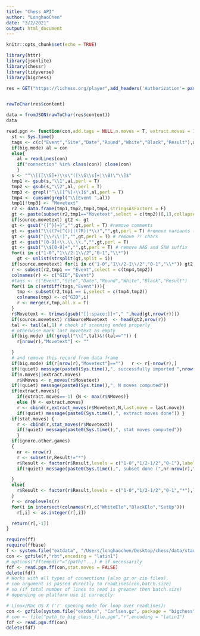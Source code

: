 ```yaml
---
title: "Chess API"
author: "LonghaoChen"
date: "3/2/2021"
output: html_document
---
```


```r
knitr::opts_chunk$set(echo = TRUE)
```

```r
library(httr)
library(jsonlite)
library(chessr)
library(tidyverse)
library(bigchess)
```

```r
res = GET("https://lichess.org/player",add_headers('Authorization'= paste0('Bearer ', 'Z9XOFSxKsWuf3vt1')))


rawToChar(res$content)

data = fromJSON(rawToChar(res$content))
data
```

```r
read.pgn <- function(con,add.tags = NULL,n.moves = T, extract.moves = 10,last.move = T,stat.moves = T,big.mode = F,quiet = F,ignore.other.games = F,source.movetext = F){
  st <- Sys.time()
  tags <- c(c("Event","Site","Date","Round","White","Black","Result"),add.tags)
  if(big.mode) al = con
  else{
    al = readLines(con)
    if("connection" %in% class(con)) close(con)
    }
  s <- "^\\[([\\S]+)\\s\"([\\S\\s]+|\\B)\"\\]$"
  tmp1 <- gsub(s,"\\1",al,perl = T)
  tmp2 <- gsub(s,"\\2",al, perl = T)
  tmp3 <- grepl("^\\[[^%]+\\]$",al,perl = T)
  tmp4 <- cumsum(grepl("\\[Event ",al))
  tmp1[!tmp3] <- "Movetext"
  r2 <- data.frame(tmp1,tmp2,tmp3,tmp4,stringsAsFactors = F)
  gt <- paste(subset(r2,tmp1=="Movetext",select = c(tmp2))[,1],collapse = " ")
  if(source.movetext) gt2 <- gt
  gt <- gsub("{[^}]+}","",gt,perl = T) #remove comments
  gt <- gsub("\\((?>[^()]|(?R))*\\)","",gt,perl = T) #remove variants (Recursive Annotation Variation)
  gt <- gsub("[\\?\\!]","",gt,perl = T) # remove ?! chars
  gt <- gsub("[0-9]+\\.\\.\\.","",gt,perl = T)
  gt <- gsub("\\$[0-9]+","",gt,perl = T) # remove NAG and SAN suffix
  for(i in c("1-0","1\\/2-1\\/2","0-1","\\*"))
    gt <- unlist(strsplit(gt,split = i))
  if(source.movetext) for(i in c("1-0","1\\/2-1\\/2","0-1","\\*")) gt2 <- unlist(strsplit(gt2,split = i))
  r <- subset(r2,tmp1 == "Event",select = c(tmp4,tmp2))
  colnames(r) <- c("GID","Event")
  #tags <- c("Event","Site","Date","Round","White","Black","Result")
  for(i in c(setdiff(tags,"Event"))){
    tmp <- subset(r2,tmp1 == i,select = c(tmp4,tmp2))
    colnames(tmp) <- c("GID",i)
    r <- merge(r,tmp,all.x = T)
  }
  r$Movetext <- trimws(gsub("[[:space:]]+"," ",head(gt,nrow(r))))
  if(source.movetext) r$SourceMovetext  <- head(gt2,nrow(r))
  tal <- tail(al,1) # check if scanning ended properly
  # otherwise mark last movetext as empty
  if(big.mode) if(!grepl("\\[",tal)&!(tal=="")) {
    r[nrow(r),"Movetext"] <- ""

  }
  # and remove this record from data frame
  if(big.mode) if(r[nrow(r),"Movetext"]=="")   r <- r[-nrow(r),]
  if(!quiet) message(paste0(Sys.time(),", successfully imported ",nrow(r)," games"))
  if(n.moves||extract.moves) 
    r$NMoves <- n_moves(r$Movetext)
  if(!quiet) message(paste0(Sys.time(),", N moves computed"))
  if(extract.moves){
    if(extract.moves==-1) {N <- max(r$NMoves)}
    else {N <- extract.moves}
    r <- cbind(r,extract_moves(r$Movetext,N,last.move = last.move))
    if(!quiet) message(paste0(Sys.time(),", extract moves done")) }
  if(stat.moves) {
    r <- cbind(r,stat_moves(r$Movetext))
    if(!quiet) message(paste0(Sys.time(),", stat moves computed"))
    }
  if(ignore.other.games)
  {
    nr <- nrow(r)
    r <- subset(r,Result!="*")
    r$Result <- factor(r$Result,levels = c("1-0","1/2-1/2","0-1"),labels=c("1-0","1/2-1/2","0-1"),ordered = T)
    if(!quiet) message(paste0(Sys.time(),", subset done (",nr-nrow(r)," games with Result '*' removed) "))

  }
  else{
    r$Result <- factor(r$Result,levels = c("1-0","1/2-1/2","0-1","*"),labels=c("1-0","1/2-1/2","0-1","*"),ordered = T)
  }
  r <- droplevels(r)
  for(i in intersect(colnames(r),c("WhiteElo","BlackElo","SetUp")))
    r[,i] <- as.integer(r[,i])

  return(r[,-1])
}
```


```r
require(ff)
require(ffbase)
f <- system.file("extdata", "/Users/longhaochen/Desktop/chess/data/standard_rated_2014-01.pgn.zip", package = "bigchess")
con <- gzfile(f,"rbt",encoding = "latin1")
# options("fftempdir"="/path/"...) # if necessarily
fdf <- read.pgn.ff(con,stat.moves = FALSE)
delete(fdf)
# Works with all types of connections (also gz or zip files).
# con argument is passed directly to readLines(con,batch.size)
# so (if total number of lines to read is greater then batch.size)
# depending on platform use it correctly:

# Linux/Mac OS X ('r' opening mode for loop over readLines):
con <- gzfile(system.file("extdata", "Carlsen.gz", package = "bigchess"),"r",encoding = "latin1")
# con <- file("path_to_big_chess_file.pgn","r",encoding = "latin1")
fdf <- read.pgn.ff(con)
delete(fdf)
```

